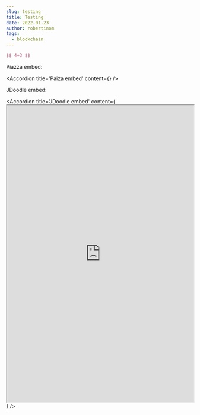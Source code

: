 ```yaml
---
slug: testing
title: Testing
date: 2022-01-23
author: robertinom
tags:
  - blockchain
---
```

```latex
$$ 4+3 $$
```



Piazza embed:

<Accordion title='Paiza embed' content={<PaizaEmbed />} />

JDoodle embed:

<Accordion
	title='JDoodle embed'
	content={
		<iframe
			src='https://www.jdoodle.com/embed/v0/4luh'
			width='100%'
			height='800'
			scrolling='no'
			seamless='seamless'
		></iframe>
	}
/>